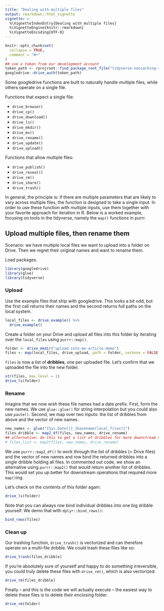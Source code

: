 ```yaml
---
title: "Dealing with multiple files"
output: rmarkdown::html_vignette
vignette: >
  %\VignetteIndexEntry{Dealing with multiple files}
  %\VignetteEngine{knitr::rmarkdown}
  %\VignetteEncoding{UTF-8}
---
```


```r
knitr::opts_chunk$set(
  collapse = TRUE,
  comment = "#>"
)
## use a token from our development account
token_path <- rprojroot::find_package_root_file("tidyverse-noncaching-token.rds")
googledrive::drive_auth(token_path)
```

Some googledrive functions are built to naturally handle multiple files, while others operate on a single file.

Functions that expect a single file:

* `drive_browse()`  
* `drive_cp()`  
* `drive_download()` 
* `drive_ls()`
* `drive_mkdir()`
* `drive_mv()`  
* `drive_rename()`  
* `drive_update()`
* `drive_upload()`

Functions that allow multiple files: 

* `drive_publish()`  
* `drive_reveal()`  
* `drive_rm()`  
* `drive_share()`  
* `drive_trash()`  

In general, the principle is: if there are multiple parameters that are likely to vary across multiple files, the function is designed to take a single input. In order to use these function with multiple inputs, use them together with your favorite approach for iteration in R. Below is a worked example, focusing on tools in the tidyverse, namely the `map()` functions in purrr.

## Upload multiple files, then rename them

Scenario: we have multiple local files we want to upload into a folder on Drive. Then we regret their original names and want to rename them.

Load packages.

```r
library(googledrive)
library(glue)
library(tidyverse)
```

### Upload

Use the example files that ship with googledrive. This looks a bit odd, but the first call returns their names and the second returns full paths on the local system.

```r
local_files <- drive_example() %>% 
  drive_example()
```

Create a folder on your Drive and upload all files into this folder by iterating over the `local_files` using `purrr::map()`.

```r
folder <- drive_mkdir("upload-into-me-article-demo")
files <- map(local_files, drive_upload, path = folder, verbose = FALSE)
```

`files` is now a list of **dribbles**, one per uploaded file. Let's confirm that we uploaded the file into the new folder.

```r
str(files, max.level = 1)
drive_ls(folder)
```

### Rename

Imagine that we now wish these file names had a date prefix. First, form the new names. We use `glue::glue()` for string interpolation but you could also use `paste()`. Second, we map over two inputs: the list of dribbles from above and the vector of new names.

```r
new_names <- glue("{Sys.Date()}_{basename(local_files)}")
files_dribble <- map2_df(files, new_names, drive_rename)
## alternative: do this to get a list of dribbles for more downstream mapping
# files_list <- map2(files, new_names, drive_rename)
```

We use `purrr::map2_df()` to work through the list of dribbles (= Drive files) and the vector of new names and row bind the returned dribbles into a single dribble holding all files. In commented out code, we show an alternative using `purrr::map2()` that would return another list of dribbles. This would set you up better for downstream operations that required more `map()`ing.

Let's check on the contents of this folder again:

```r
drive_ls(folder)
```

Note that you can always row bind individual dribbles into one big dribble yourself. We demo that with `dplyr::bind_rows()`:

```r
bind_rows(files)
```

### Clean up

Our trashing function, `drive_trash()` is vectorized and can therefore operate on a multi-file dribble. We could trash these files like so:

```r
drive_trash(files_dribble)
```

If you're absolutely sure of yourself and happy to do something irreversible, you could truly delete these files with `drive_rm()`, which is also vectorized:

```r
drive_rm(files_dribble)
```

Finally -- and this is the code we will actually execute -- the easiest way to delete these files is to delete their enclosing folder.

```r
drive_rm(folder)
```
